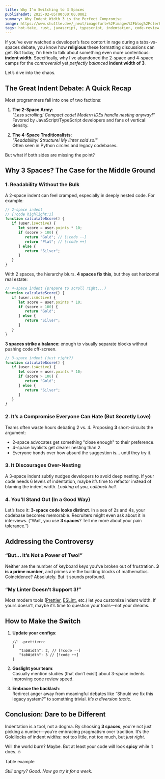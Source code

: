 ```yaml
---
title: Why I'm Switching to 3 Spaces
publishedAt: 2025-02-05T00:00:00.000Z
summary: Why Indent Width 3 is the Perfect Compromise
image: https://www.shuttle.dev/_next/image?url=%2Fimages%2Fblog%2Fclerk-rust-thumb.png&w=1920&q=75
tags: hot-take, rust, javascript, typescript, indentation, code-review, code-style, formatting
---
```





If you’ve ever watched a developer’s face contort in rage during a tabs-vs-spaces debate, you know how **religious** these formatting discussions can get. But today, I’m here to talk about something even more contentious: **indent width**. Specifically, why I’ve abandoned the 2-space and 4-space camps for the _controversial_ yet _perfectly balanced_ **indent width of 3**.

Let’s dive into the chaos.

## The Great Indent Debate: A Quick Recap

Most programmers fall into one of two factions:

1. **The 2-Space Army**:  
   _"Less scrolling! Compact code! Modern IDEs handle nesting anyway!"_  
   Favored by JavaScript/TypeScript developers and fans of vertical density.

2. **The 4-Space Traditionalists**:  
   _"Readability! Structure! My linter said so!"_  
   Often seen in Python circles and legacy codebases.

But what if both sides are missing the point?

## Why 3 Spaces? The Case for the Middle Ground

### 1. **Readability Without the Bulk**

A 2-space indent can feel cramped, especially in deeply nested code. For example:

```javascript
// 2-space indent
// [!code highlight:3]
function calculateScore() {
   if (user.isActive) {
      let score = user.points * 10;
      if (score > 100) {
         return "Gold"; // [!code --]
         return "Plat"; // [!code ++]
      } else {
         return "Silver";
      }
   }
}
```

With 2 spaces, the hierarchy blurs. **4 spaces fix this**, but they eat horizontal real estate:

```javascript
// 4-space indent (prepare to scroll right...)
function calculateScore() {
   if (user.isActive) {
      let score = user.points * 10;
      if (score > 100) {
         return "Gold";
      } else {
         return "Silver";
      }
   }
}
```

**3 spaces strike a balance**: enough to visually separate blocks without pushing code off-screen.

```javascript
// 3-space indent (just right?)
function calculateScore() {
   if (user.isActive) {
      let score = user.points * 10;
      if (score > 100) {
         return "Gold";
      } else {
         return "Silver";
      }
   }
}
```

### 2. **It’s a Compromise Everyone Can Hate (But Secretly Love)**

Teams often waste hours debating 2 vs. 4. Proposing **3** short-circuits the argument:

- 2-space advocates get something "close enough" to their preference.
- 4-space loyalists get clearer nesting than 2.
- Everyone bonds over how absurd the suggestion is… until they try it.

### 3. **It Discourages Over-Nesting**

A 3-space indent subtly nudges developers to avoid deep nesting. If your code needs 6 levels of indentation, maybe it’s time to refactor instead of blaming the indent width. _Looking at you, callback hell._

### 4. **You’ll Stand Out (In a Good Way)**

Let’s face it: **3-space code looks distinct**. In a sea of 2s and 4s, your codebase becomes memorable. Recruiters might even ask about it in interviews. (“Wait, you use **3 spaces**? Tell me more about your pain tolerance.”)

## Addressing the Controversy

### “But… It’s Not a Power of Two!”

Neither are the number of keyboard keys you’ve broken out of frustration. **3 is a prime number**, and primes are the building blocks of mathematics. Coincidence? Absolutely. But it sounds profound.

### “My Linter Doesn’t Support 3!”

Most modern tools ([Prettier](https://prettier.io), [ESLint](https://eslint.org), etc.) let you customize indent width. If yours doesn’t, maybe it’s time to question your tools—not your dreams.

## How to Make the Switch

1. **Update your configs**:

   ```jsonc
   //! .prettierrc
   {
      "tabWidth": 2, // [!code --]
      "tabWidth": 3 // [!code ++]
   }
   ```

2. **Gaslight your team**:  
   Casually mention studies (that don’t exist) about 3-space indents improving code review speed.

3. **Embrace the backlash**:  
   Redirect anger away from meaningful debates like “Should we fix this legacy system?” to something trivial. _It’s a diversion tactic._

## Conclusion: Dare to be Different

Indentation is a tool, not a dogma. By choosing **3 spaces**, you’re not just picking a number—you’re embracing pragmatism over tradition. It’s the Goldilocks of indent widths: not too little, not too much, but _just right_.

Will the world burn? Maybe. But at least your code will look **spicy** while it does. 🔥


Table example





_Still angry? Good. Now go try it for a week._
